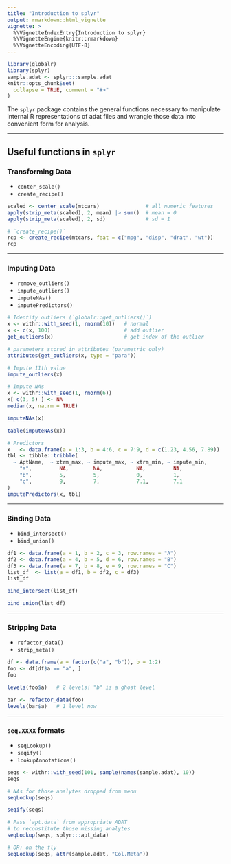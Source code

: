 ```yaml
---
title: "Introduction to splyr"
output: rmarkdown::html_vignette
vignette: >
  %\VignetteIndexEntry{Introduction to splyr}
  %\VignetteEngine{knitr::rmarkdown}
  %\VignetteEncoding{UTF-8}
---
```


```r
library(globalr)
library(splyr)
sample.adat <- splyr:::sample.adat
knitr::opts_chunk$set(
  collapse = TRUE, comment = "#>"
)
```



The `splyr` package contains the general functions necessary 
to manipulate internal R representations of adat files and wrangle those
data into convenient form for analysis.


--------------------


## Useful functions in `splyr`

### Transforming Data

* `center_scale()`
* `create_recipe()`

```r
scaled <- center_scale(mtcars)               # all numeric features
apply(strip_meta(scaled), 2, mean) |> sum()  # mean = 0
apply(strip_meta(scaled), 2, sd)             # sd = 1

# `create_recipe()`
rcp <- create_recipe(mtcars, feat = c("mpg", "disp", "drat", "wt"))
rcp
```

-----------

### Imputing Data

* `remove_outliers()`
* `impute_outliers()`
* `imputeNAs()`
* `imputePredictors()`

```r
# Identify outliers (`globalr::get_outliers()`)
x <- withr::with_seed(1, rnorm(10))   # normal
x <- c(x, 100)                        # add outlier
get_outliers(x)                       # get index of the outlier

# parameters stored in attributes (parametric only)
attributes(get_outliers(x, type = "para"))

# Impute 11th value
impute_outliers(x)

# Impute NAs
x <- withr::with_seed(1, rnorm(6))
x[ c(3, 5) ] <- NA
median(x, na.rm = TRUE)

imputeNAs(x)

table(imputeNAs(x))

# Predictors
x   <- data.frame(a = 1:3, b = 4:6, c = 7:9, d = c(1.23, 4.56, 7.89))
tbl <- tibble::tribble(
  ~ AptName,  ~ xtrm_max, ~ impute_max, ~ xtrm_min, ~ impute_min,
    "a",         NA,        NA,           NA,         NA,
    "b",         5,         5,            0,          1,
    "c",         9,         7,            7.1,        7.1
)
imputePredictors(x, tbl)
```

-----------

### Binding Data
* `bind_intersect()`
* `bind_union()`

```r
df1 <- data.frame(a = 1, b = 2, c = 3, row.names = "A")
df2 <- data.frame(a = 4, b = 5, d = 6, row.names = "B")
df3 <- data.frame(a = 7, b = 8, e = 9, row.names = "C")
list_df  <- list(a = df1, b = df2, c = df3)
list_df

bind_intersect(list_df)

bind_union(list_df)
```

-----------

### Stripping Data
* `refactor_data()`
* `strip_meta()`

```r
df <- data.frame(a = factor(c("a", "b")), b = 1:2)
foo <- df[df$a == "a", ]
foo

levels(foo$a)   # 2 levels! "b" is a ghost level

bar <- refactor_data(foo)
levels(bar$a)   # 1 level now
```

-----------

### `seq.XXXX` formats
* `seqLookup()`
* `seqify()`
* `lookupAnnotations()`

```r
seqs <- withr::with_seed(101, sample(names(sample.adat), 10))
seqs

# NAs for those analytes dropped from menu
seqLookup(seqs)

seqify(seqs)

# Pass `apt.data` from appropriate ADAT
# to reconstitute those missing analytes
seqLookup(seqs, splyr:::apt_data)

# OR: on the fly
seqLookup(seqs, attr(sample.adat, "Col.Meta"))
```
